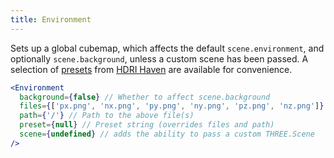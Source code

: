 ```yaml
---
title: Environment
---
```


Sets up a global cubemap, which affects the default `scene.environment`, and optionally `scene.background`, unless a custom scene has been passed. A selection of [presets](src/helpers/environment-assets.ts) from [HDRI Haven](https://hdrihaven.com/) are available for convenience.

```jsx
<Environment
  background={false} // Whether to affect scene.background
  files={['px.png', 'nx.png', 'py.png', 'ny.png', 'pz.png', 'nz.png']} // Array of cubemap files OR single equirectangular file
  path={'/'} // Path to the above file(s)
  preset={null} // Preset string (overrides files and path)
  scene={undefined} // adds the ability to pass a custom THREE.Scene
/>
```

<StoryBookLink link="abstractions-environment--environment-st" />

<StoryBookEmbed id="abstractions-environment--environment-st" />
